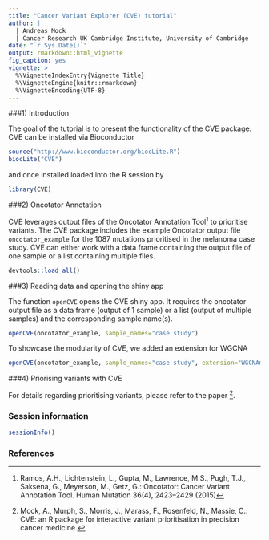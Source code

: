 ```yaml
---
title: "Cancer Variant Explorer (CVE) tutorial"
author: | 
  | Andreas Mock
  | Cancer Research UK Cambridge Institute, University of Cambridge
date: "`r Sys.Date()`"
output: rmarkdown::html_vignette
fig_caption: yes
vignette: >
  %\VignetteIndexEntry{Vignette Title}
  %\VignetteEngine{knitr::rmarkdown}
  %\VignetteEncoding{UTF-8}
---
```


###1) Introduction

The goal of the tutorial is to present the functionality of the CVE package. CVE can be installed via Bioconductor 

```r
source("http://www.bioconductor.org/biocLite.R")
biocLite("CVE")
```

and once installed loaded into the R session by

```r
library(CVE)
```

###2) Oncotator Annotation

CVE leverages output files of the Oncotator Annotation Tool[^1] to prioritise variants. The CVE package includes the example Oncotator output file `oncotator_example` for the 1087 mutations prioritised in the melanoma case study. CVE can either work with a data frame containing the output file of one sample or a list containing multiple files.

```r
devtools::load_all()
```


###3) Reading data and opening the shiny app

The function `openCVE` opens the CVE shiny app. It requires the oncotator output file as a data frame (output of 1 sample) or a list (output of multiple samples) and the corresponding sample name(s).  

```r
openCVE(oncotator_example, sample_names="case study")
```

To showcase the modularity of CVE, we added an extension for WGCNA

```r
openCVE(oncotator_example, sample_names="case study", extension="WGCNAmelanoma")
```

###4) Priorising variants with CVE

For details regarding prioritising variants, please refer to the paper [^2].

### Session information

```r
sessionInfo()
```

### References
[^1]: Ramos, A.H., Lichtenstein, L., Gupta, M., Lawrence, M.S., Pugh, T.J., Saksena, G., Meyerson, M., Getz, G.: Oncotator: Cancer Variant Annotation Tool. Human Mutation 36(4), 2423–2429 (2015)
[^2]: Mock, A., Murph, S., Morris, J., Marass, F., Rosenfeld, N., Massie, C.: CVE: an R package for interactive variant prioritisation in precision cancer medicine. 
